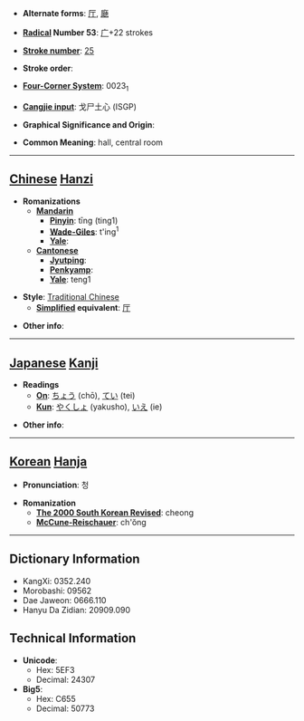 * '''Alternate forms''': [[厅]], [[廰]]

* '''[[Wiktionary:Chinese radical index| Radical]] Number 53''': [[Wiktionary:Chinese radical index 广|广]]+22 strokes

* '''[[Wiktionary:Chinese total strokes index|Stroke number]]''': [[Wiktionary:Chinese total strokes index 25|25]]

* '''Stroke order''': 

* '''[[Wiktionary:Chinese four corner index|Four-Corner System]]''': 0023<sub>1</sub>

* '''[[Wiktionary:Chinese Cangjie index|Cangjie input]]''': 戈尸土心 (ISGP)

* '''Graphical Significance and Origin''': 

* '''Common Meaning''': hall, central room

----

== [[Chinese]] [[Hanzi]] ==

* '''Romanizations'''
** '''[[Mandarin]]'''
*** '''[[Pinyin]]''': tīng (ting1)
*** '''[[Wade-Giles]]''': t'ing<sup>1</sup>
*** '''[[Yale]]''': 
** '''[[Cantonese]]'''
*** '''[[Jyutping]]''':
*** '''[[Penkyamp]]''': 
*** '''[[Yale]]''': teng1

* '''Style''': [[Traditional Chinese]] 
** '''[[Simplified Chinese|Simplified]] equivalent''': [[厅]]

* '''Other info''': 

----

== [[Japanese]] [[Kanji]] ==

* '''Readings'''
** '''[[On]]''': [[ちょう]] (chō), [[てい]] (tei)
** '''[[Kun]]''': [[やくしょ]] (yakusho), [[いえ]] (ie)

* '''Other info''':  

----

== [[Korean]] [[Hanja]] ==

* '''Pronunciation''': 청

* '''Romanization'''
** '''[[The 2000 South Korean Revised Romanization|The 2000 South Korean Revised]]''': cheong
** '''[[McCune-Reischauer]]''': ch'ŏng

----

== Dictionary Information ==

* KangXi: 0352.240
* Morobashi: 09562
* Dae Jaweon: 0666.110
* Hanyu Da Zidian: 20909.090

== Technical Information ==

* '''Unicode''':
** Hex: 5EF3
** Decimal: 24307
* '''Big5''':
** Hex: C655
** Decimal: 50773